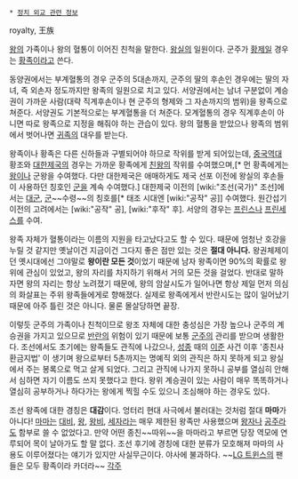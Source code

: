  * [[정치 외교 관련 정보]]
royalty, 王族

[[왕]]의 가족이나 왕의 혈통이 이어진 친척을 말한다. [[왕실]]의 일원이다. 군주가 [[황제]]일 경우는 [[황족]]이라고 쓴다.

동양권에서는 부계혈통의 경우 군주의 5대손까지, 군주의 딸의 후손인 경우에는 딸의 자녀, 즉 외손자 정도까지만 왕족의 일원으로 치고 있다. 서양권에서는 남녀 구분없이 계승권이 가까운 사람(대략 직계후손이나 현 군주의 형제와 그 자손까지의 범위)을 왕족으로 쳐준다. 서양권도 기본적으로는 부계혈통을 더 쳐준다. 모계혈통의 경우 직계후손이 아니면 따로 왕족으로 지정을 해줘야 하는 관습이 있다. 왕의 혈통을 받았으나 왕족의 범위에서 벗어나면 [[귀족]]의 대우를 받는다.

왕족이나 황족은 다른 신하들과 구별되어야 하므로 작위를 받게 되어있는데, [[중국]]역대 황조와 [[대한제국]]의 경우는 가까운 황족에게 [[친왕]]의 작위를 수여했으며,[* 먼 황족에게는 [[왕]]이나 군왕을 수여했다. 다만 대한제국은 애매하게도 제국 선포 이전에 왕실의 후손들이 사용하던 칭호인 [[군]]을 계속 수여했다.] 대한제국 이전의 [wiki:"조선(국가)" 조선]에서는 [[대군]], [[군]]~~수령~~의 칭호를[* 태조 시대엔  [wiki:"공작" 공]] 수여했다. 원간섭기 이전의 고려에서는 [wiki:"공작" 공], [wiki:"후작" 후]. 서양의 경우는 [[프린스]]나 [[프린세스]]를 수여.

왕족 자체가 혈통이라는 이름의 지원을 타고났다고도 할 수 있다. 때문에 엄청난 호강을 누릴 것 같지만 옛날이건 지금이건 그다지 좋은 점만 있는 것은 '''절대 아니다.''' 왕권체제이던 옛시대에선 그야말로 '''왕이란 모든 것'''이었기 때문에 남자 왕족이면 90%의 확률로 왕위에 관심이 있었고, 왕의 자리를 차지하기 위해서 거의 모든 것을 걸었다. 반대로 말하자면 왕의 자리는 항상 노려졌기 때문에, 왕의 암살시도가 일어나면 항상 제일 먼저 의심의 화살표는 주위 왕족들에게로 향해졌다. 실제로 왕족에게서 반란시도는 많이 일어났기 때문에 아주 틀린 것은 아니다. 물론 몰살당하면 끝장.

이렇듯 군주의 가족이나 친척이므로 왕조 자체에 대한 충성심은 가장 높으나 군주의 계승권을 가지고 있으므로 [[반란]]의 위험이 있기 때문에 보통 [[군주]]의 관리를 받으며 생활한다. 조선에서도 초기에는 왕족들도 관직에 나갔으나, [[성종]] 때의 [[이준]] 사건 이후 '종친사환금지법' 이 생기며 왕으로부터 5촌까지는 명예직 외의 관직은 하지 못하게 되고 왕실에서 주는 봉록으로 먹고 살게 되었다. 그리고 관직에 나가지 못하니 공부를 열심히 안해서 심하면 자기 이름도 쓰지 못했다고 한다. 왕위 계승권이 있는 사람이 매우 똑똑하거나 열심히 공부하거나 하다가는 왕에게 찍힐 수도 있으니 조심해야 하는 경우도 있다.

조선 왕족에 대한 경칭은 '''대감'''이다. 엉터리 현대 사극에서 불러대는 것처럼 절대 '''마마'''가 아니다! [[마마]]는 [[대비]], [[왕]], [[왕비]], [[세자]]라는 매우 제한된 왕족만 사용했으며 [[왕자]]나 [[공주]]라도 함부로 쓸 수 없었다고. 만약 어떤 종친~~따위~~을 마마라고 부르면 당장 역모에 연루되어 목이 날아가도 할 말 없다. 조선 후기에 경칭에 대한 분류가 모호해져 마마의 사용도 이루어졌다는 얘기가 있지만 사실무근이다. 야사에 불과하다.
~~[[LG 트윈스]]의 팬들은 모두 황족이라 카더라~~
[[각주]]
